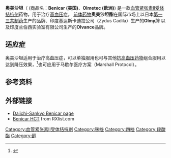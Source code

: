 {{medical}}
{{drugbox
| verifiedrevid = 408738535
| drug_name= Olmesartan medoxomil
| IUPAC_name = (5-methyl-2-oxo-2''H''-1,3-dioxol-4-yl)methyl 4-(2-hydroxypropan-2-yl)-2-propyl-1-({4-[2-(2''H''-1,2,3,4-tetrazol-5-yl)phenyl]phenyl}methyl)-1''H''-imidazole-5-carboxylate
| image = olmesartan.png
| CASNo_Ref = {{cascite|correct|CAS}}
| ChemSpiderID_Ref = {{chemspidercite|correct|chemspider}}
| ChemSpiderID = 115748
| UNII_Ref = {{fdacite|correct|FDA}}
| UNII = 6M97XTV3HD
| InChI = 1/C29H30N6O6/c1-5-8-23-30-25(29(3,4)38)24(27(36)39-16-22-17(2)40-28(37)41-22)35(23)15-18-11-13-19(14-12-18)20-9-6-7-10-21(20)26-31-33-34-32-26/h6-7,9-14,38H,5,8,15-16H2,1-4H3,(H,31,32,33,34)
| InChIKey = UQGKUQLKSCSZGY-UHFFFAOYAJ
| StdInChI_Ref = {{stdinchicite|correct|chemspider}}
| StdInChI = 1S/C29H30N6O6/c1-5-8-23-30-25(29(3,4)38)24(27(36)39-16-22-17(2)40-28(37)41-22)35(23)15-18-11-13-19(14-12-18)20-9-6-7-10-21(20)26-31-33-34-32-26/h6-7,9-14,38H,5,8,15-16H2,1-4H3,(H,31,32,33,34)
| StdInChIKey_Ref = {{stdinchicite|correct|chemspider}}
| StdInChIKey = UQGKUQLKSCSZGY-UHFFFAOYSA-N
|  CAS_number_Ref = {{cascite|changed|??}}
| CAS_number = 144689-63-4
| ATC_prefix = C09
| ChEMBL_Ref = {{ebicite|correct|EBI}}
| ChEMBL = 1516
| ATC_suffix = CA08
| ATC_supplemental = <br>{{ATC|C09|DA08}} (with [[diuretics|diuretics]])<br>{{ATC|C09|DB02}} (with [[amlodipine|amlodipine]])
| PubChem = 130881
| DrugBank = APRD00223
| C=29 | H=30 | N=6 | O=6
| molecular_weight = 558.585 g/mol
| smiles = O=C1O/C(=C(\O1)C)COC(=O)c2c(nc(n2Cc5ccc(c4ccccc4c3nnnn3)cc5)CCC)C(O)(C)C
| bioavailability = 26%
| protein_bound = 
| metabolism = Hepatic (cannot be removed by hemodialysis)
| elimination_half-life = 13 hours
| pregnancy_category = C级 (D级 如果患者是第二或第三胎)
|legal_status = 处方药
|routes_of_administration = 口服
| excretion = [[肾|肾]] 40%, [[胆|胆道]] 60%
}}
'''奥美沙坦'''（{{lang-en|olmesartan|}} (商品名：'''Benicar (美国)'''、'''Olmetec (欧洲)''') 是一款[[血管紧张素II受体拮抗剂|血管紧张素II受体拮抗剂]]药物，用于治疗[[高血压|高血压]]症。 [[前体药物|前体药物]]'''奥美沙坦酯'''在国际市场上以日本[[第一三共制药|第一三共制药]]生产的品牌、印度基达斯卡迪拉公司（Zydus Cadila）生产的'''Olmy'''牌 以及印度兰伯西实验室有限公司生产的'''Olvance'''品牌。

==适应症==
奥美沙坦适用于治疗高血压症，可以单独服用也可与其他[[抗高血压药物|抗高血压药物]]组合服用以达到降压效果，<ref name=RxList>{{cite web|author=RxList Inc.|date=5 July 2007|url=http://www.rxlist.com/benicar-drug.htm|title=Benicar (olmesartan medoxomil)|publisher=[http://www.rxlist.com/script/main/hp.asp RxList Inc.]|location=|accessdate=22 July 2010|archive-date=2021-01-25|archive-url=https://web.archive.org/web/20210125063701/https://www.rxlist.com/benicar-drug.htm|dead-url=no}}</ref>也可应用于马歇尔医疗方案（Marshall Protocol）。
==参考资料==
{{reflist}}

==外部链接==
*[http://www.benicar.com/ Daiichi-Sankyo Benicar page] {{Wayback|url=http://www.benicar.com/ |date=20210304223239 }}
*[http://www.rxlist.com/benicar-hct-drug.htm Benicar HCT] {{Wayback|url=http://www.rxlist.com/benicar-hct-drug.htm |date=20201023054016 }} from RXlist.com

{{Angiotensin II receptor antagonists}}

{{DEFAULTSORT:Olmesartan}}
[[Category:血管紧张素II受体拮抗剂|Category:血管紧张素II受体拮抗剂]]
[[Category:咪唑|Category:咪唑]]
[[Category:四唑|Category:四唑]]
[[Category:羧酸酯|Category:羧酸酯]]
[[Category:醇|Category:醇]]